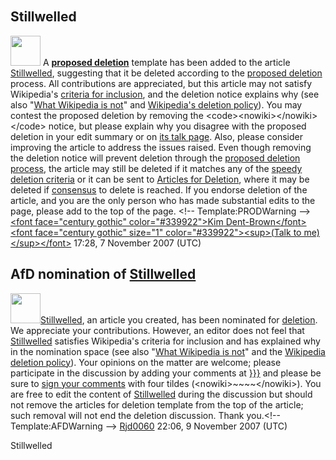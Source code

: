<article id="14125020" title=User talk:Beltdodger>
	<talkpage id="14125020" title="User talk:Beltdodger">

==Stillwelled==
[[Image:Circle-style-warning.svg|left|48px|]]
A '''[[Template:prod|proposed deletion]]''' template has been added to the article [[Stillwelled]], suggesting that it be deleted according to the [[Wikipedia:Proposed deletion|proposed deletion]] process. All contributions are appreciated, but this article may not satisfy Wikipedia's [[Wikipedia:Criteria for inclusion|criteria for inclusion]], and the deletion notice explains why (see also &quot;[[Wikipedia:What Wikipedia is not|What Wikipedia is not]]&quot; and [[Wikipedia:Deletion policy|Wikipedia's deletion policy]]).  You may contest the proposed deletion by removing the &lt;code&gt;&lt;nowiki&gt;{{dated prod}}&lt;/nowiki&gt;&lt;/code&gt; notice, but please explain why you disagree with the proposed deletion in your edit summary or on [[Talk:Stillwelled|its talk page]]. Also, please consider improving the article to address the issues raised. Even though removing the deletion notice will prevent deletion through the [[WP:PROD|proposed deletion process]], the article may still be deleted if it matches any of the [[Wikipedia:Criteria for speedy deletion|speedy deletion criteria]] or it can be sent to [[Wikipedia:Articles for deletion|Articles for Deletion]], where it may be deleted if [[Wikipedia:Consensus|consensus]] to delete is reached. If you endorse deletion of the article, and you are the only person who has made substantial edits to the page, please add {{tl|db-author}} to the top of the page. &lt;!-- Template:PRODWarning --&gt; [[User:Kim Dent-Brown|&lt;font face=&quot;century gothic&quot;  color=&quot;#339922&quot;&gt;Kim Dent-Brown&lt;/font&gt;]] [[User talk:Kim Dent-Brown|&lt;font face=&quot;century gothic&quot; size=&quot;1&quot; color=&quot;#339922&quot;&gt;&lt;sup&gt;(Talk to me)&lt;/sup&gt;&lt;/font&gt;]] 17:28, 7 November 2007 (UTC)

==AfD nomination of [[Stillwelled]]==

[[Image:Circle-style-warning.svg|left|48px|]][[Stillwelled]], an article you created, has been nominated for [[Wikipedia:Articles for deletion|deletion]]. We appreciate your contributions. However, an editor does not feel that [[Stillwelled]] satisfies Wikipedia's criteria for inclusion and has explained why in the nomination space (see also &quot;[[Wikipedia:What Wikipedia is not|What Wikipedia is not]]&quot; and the [[Wikipedia:Deletion policy|Wikipedia deletion policy]]). Your opinions on the matter are welcome; please participate in the discussion by adding your comments at [[Wikipedia:Articles for deletion/Stillwelled{{{order|}}}]] and please be sure to [[WP:SIG|sign your comments]] with four tildes (&lt;nowiki&gt;~~~~&lt;/nowiki&gt;). You are free to edit the content of [[Stillwelled]] during the discussion but should not remove the articles for deletion template from the top of the article; such removal will not end the deletion discussion. Thank you.&lt;!-- Template:AFDWarning --&gt; [[User:Rjd0060|Rjd0060]] 22:06, 9 November 2007 (UTC)

Stillwelled
	</talkpage>
</article>